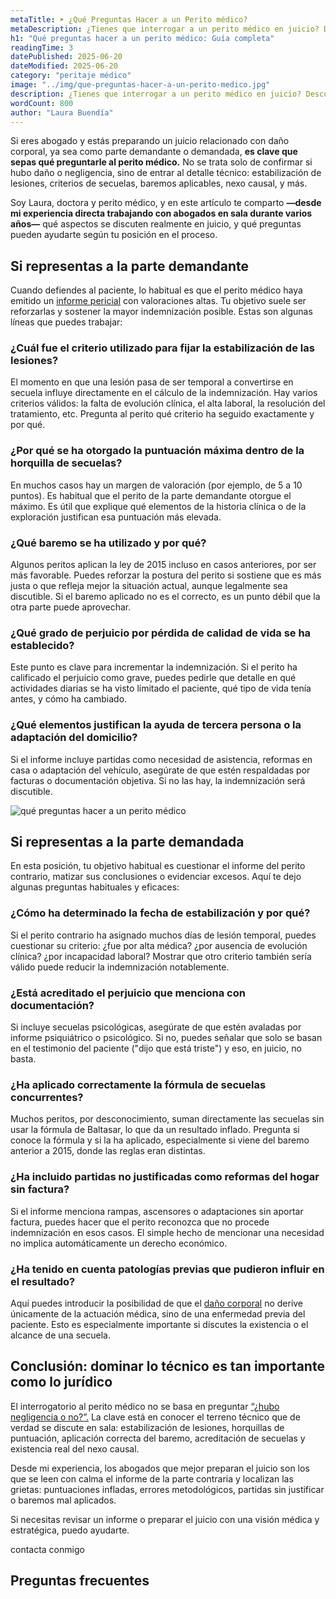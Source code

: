 ```yaml
---
metaTitle: ➤ ¿Qué Preguntas Hacer a un Perito médico?
metaDescription: ¿Tienes que interrogar a un perito médico en juicio? Descubre qué preguntas marcarán la diferencia según estés en la parte demandante o demandada. Guía práctica basada en experiencia real.
h1: "Qué preguntas hacer a un perito médico: Guía completa"
readingTime: 3
datePublished: 2025-06-20
dateModified: 2025-06-20
category: "peritaje médico"
image: "../img/que-preguntas-hacer-a-un-perito-medico.jpg"
description: ¿Tienes que interrogar a un perito médico en juicio? Descubre qué preguntas marcarán la diferencia según estés en la parte demandante o demandada. Guía práctica basada en experiencia real.
wordCount: 800
author: "Laura Buendía"
---
```



Si eres abogado y estás preparando un juicio relacionado con daño corporal, ya sea como parte demandante o demandada, **es clave que sepas qué preguntarle al perito médico.** No se trata solo de confirmar si hubo daño o negligencia, sino de entrar al detalle técnico: estabilización de lesiones, criterios de secuelas, baremos aplicables, nexo causal, y más.

Soy Laura, doctora y perito médico, y en este artículo te comparto **—desde mi experiencia directa trabajando con abogados en sala durante varios años—** qué aspectos se discuten realmente en juicio, y qué preguntas pueden ayudarte según tu posición en el proceso.

## Si representas a la parte demandante

Cuando defiendes al paciente, lo habitual es que el perito médico haya emitido un [informe pericial](/servicios/informes-medicos-periciales/) con valoraciones altas. Tu objetivo suele ser reforzarlas y sostener la mayor indemnización posible. Estas son algunas líneas que puedes trabajar:

### ¿Cuál fue el criterio utilizado para fijar la estabilización de las lesiones?

El momento en que una lesión pasa de ser temporal a convertirse en secuela influye directamente en el cálculo de la indemnización. Hay varios criterios válidos: la falta de evolución clínica, el alta laboral, la resolución del tratamiento, etc. Pregunta al perito qué criterio ha seguido exactamente y por qué.

### ¿Por qué se ha otorgado la puntuación máxima dentro de la horquilla de secuelas?

En muchos casos hay un margen de valoración (por ejemplo, de 5 a 10 puntos). Es habitual que el perito de la parte demandante otorgue el máximo. Es útil que explique qué elementos de la historia clínica o de la exploración justifican esa puntuación más elevada.

### ¿Qué baremo se ha utilizado y por qué?

Algunos peritos aplican la ley de 2015 incluso en casos anteriores, por ser más favorable. Puedes reforzar la postura del perito si sostiene que es más justa o que refleja mejor la situación actual, aunque legalmente sea discutible. Si el baremo aplicado no es el correcto, es un punto débil que la otra parte puede aprovechar.

### ¿Qué grado de perjuicio por pérdida de calidad de vida se ha establecido?

Este punto es clave para incrementar la indemnización. Si el perito ha calificado el perjuicio como grave, puedes pedirle que detalle en qué actividades diarias se ha visto limitado el paciente, qué tipo de vida tenía antes, y cómo ha cambiado.

### ¿Qué elementos justifican la ayuda de tercera persona o la adaptación del domicilio?

Si el informe incluye partidas como necesidad de asistencia, reformas en casa o adaptación del vehículo, asegúrate de que estén respaldadas por facturas o documentación objetiva. Si no las hay, la indemnización será discutible.

<CtaLinks modifier="service-page" />

<Image
  loading="lazy"
  src={img}
  alt="qué preguntas hacer a un perito médico"
  width={600}
  height={400}
/>

## Si representas a la parte demandada

En esta posición, tu objetivo habitual es cuestionar el informe del perito contrario, matizar sus conclusiones o evidenciar excesos. Aquí te dejo algunas preguntas habituales y eficaces:

### ¿Cómo ha determinado la fecha de estabilización y por qué?

Si el perito contrario ha asignado muchos días de lesión temporal, puedes cuestionar su criterio: ¿fue por alta médica? ¿por ausencia de evolución clínica? ¿por incapacidad laboral? Mostrar que otro criterio también sería válido puede reducir la indemnización notablemente.

### ¿Está acreditado el perjuicio que menciona con documentación?

Si incluye secuelas psicológicas, asegúrate de que estén avaladas por informe psiquiátrico o psicológico. Si no, puedes señalar que solo se basan en el testimonio del paciente ("dijo que está triste") y eso, en juicio, no basta.

### ¿Ha aplicado correctamente la fórmula de secuelas concurrentes?

Muchos peritos, por desconocimiento, suman directamente las secuelas sin usar la fórmula de Baltasar, lo que da un resultado inflado. Pregunta si conoce la fórmula y si la ha aplicado, especialmente si viene del baremo anterior a 2015, donde las reglas eran distintas.

### ¿Ha incluido partidas no justificadas como reformas del hogar sin factura?

Si el informe menciona rampas, ascensores o adaptaciones sin aportar factura, puedes hacer que el perito reconozca que no procede indemnización en esos casos. El simple hecho de mencionar una necesidad no implica automáticamente un derecho económico.

### ¿Ha tenido en cuenta patologías previas que pudieron influir en el resultado?

Aquí puedes introducir la posibilidad de que el [daño corporal](/servicios/valoracion-dano-corporal/) no derive únicamente de la actuación médica, sino de una enfermedad previa del paciente. Esto es especialmente importante si discutes la existencia o el alcance de una secuela.

## Conclusión: dominar lo técnico es tan importante como lo jurídico

El interrogatorio al perito médico no se basa en preguntar [“¿hubo negligencia o no?”.](/negligencias-medicas/que-hacer-en-caso-de-una-negligencia-medica/) La clave está en conocer el terreno técnico que de verdad se discute en sala: estabilización de lesiones, horquillas de puntuación, aplicación correcta del baremo, acreditación de secuelas y existencia real del nexo causal.

Desde mi experiencia, los abogados que mejor preparan el juicio son los que se leen con calma el informe de la parte contraria y localizan las grietas: puntuaciones infladas, errores metodológicos, partidas sin justificar o baremos mal aplicados.

Si necesitas revisar un informe o preparar el juicio con una visión médica y estratégica, puedo ayudarte.

<MainCta modifier="service-page">contacta conmigo</MainCta>

## Preguntas frecuentes

<FAQ faqs={FAQ_PREGUNTAS_PERITO_MEDICO} />
